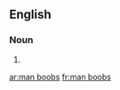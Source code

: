 {{also|manboobs|man-boobs}}
==English==

===Noun===
{{head|en|noun plural form}}

# {{plural of|man boob|lang=en}}

[[ar:man boobs]]
[[fr:man boobs]]